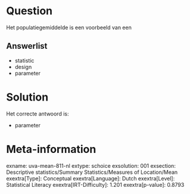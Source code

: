Question
========

Het populatiegemiddelde is een voorbeeld van een

Answerlist
----------

* statistic
* design
* parameter

Solution
========

Het correcte antwoord is: 

* parameter

Meta-information
================
exname: uva-mean-811-nl
extype: schoice
exsolution: 001
exsection: Descriptive statistics/Summary Statistics/Measures of Location/Mean
exextra[Type]: Conceptual
exextra[Language]: Dutch
exextra[Level]: Statistical Literacy
exextra[IRT-Difficulty]: 1.201
exextra[p-value]: 0.8793
